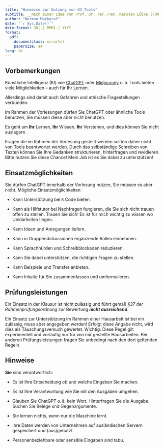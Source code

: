 ```yaml
---
title: "Hinweise zur Nutzung von KI-Tools"
subtitle: __Nach einer Idee von Prof. Dr. rer.-nat. Karsten Lübke (FOM Dortmund).__
author: "Norman Markgraf"
date: "`r Sys.Date()`"
date-format: DD[.] MMM[.] YYYY
format: 
  pdf:
    documentclass: scrartcl
    papersize: a4
lang: de
---
```


## Vorbemerkungen

Künstliche Intelligenz (KI) wie [ChatGPT](https://chat.openai.com/) oder [Midjourney](https://www.midjourney.com/) o. ä. Tools bieten viele Möglichkeiten -- auch für Ihr Lernen.

Allerdings sind damit auch Gefahren und ethische Fragestellungen verbunden.

Im Rahmen der Vorlesungen dürfen Sie ChatGPT oder ähnliche Tools benutzen, Sie müssen diese aber nicht benutzen.

Es geht um **Ihr** Lernen, **Ihr** Wissen, **Ihr** Verstehen, und dies können Sie nicht auslagern.

Fragen die im Rahmen der Vorlesung gestellt werden sollten daher nicht von Tools beantwortet werden. Durch das selbständige Schreiben von Texten können Sie Ihre Gedanken strukturieren, hinterfragen und revidieren. Bitte nutzen Sie diese Chance! Mein Job ist es Sie dabei zu unterstützen!

## Einsatzmöglichkeiten

Sie dürfen ChatGPT innerhalb der Vorlesung nutzen, Sie müssen es aber nicht. Mögliche Einsatzmöglichkeiten:

-   Kann Unterstützung bei `R` Code bieten.

-   Kann als Hilfstutor bei Nachfragen fungieren, die Sie sich nicht trauen offen zu stellen. Trauen Sie sich! Es ist für mich wichtig zu wissen wo Unklarheiten liegen.

-   Kann Ideen und Anregungen liefern.

-   Kann in Gruppendiskussionen ergänzende Rollen einnehmen.

-   Kann Sprachhürden und Schreibblockaden reduzieren.

-   Kann Sie dabei unterstützen, die richtigen Fragen zu stellen.

-   Kann Beispiele und Transfer anbieten.

-   Kann Inhalte für Sie zusammenfassen und umformulieren.

## Prüfungsleistungen

Ein Einsatz in der Klausur ist nicht zulässig und führt gemäß *§37 der Rahmenprüfungsordnung* zur Bewertung ***nicht ausreichend***.

Ein Einsatz zur Unterstützung im Rahmen einer Hausarbeit ist bei mir zulässig, muss aber angegeben werden! Erfolgt diese Angabe nicht, wird dies als Täuschungsversuch gewertet. Wichtig: Diese Regel gilt experimentell und vorläufig nur für von mir gestellte Hausarbeiten. Bei anderen Prüfungsleistungen fragen Sie unbedingt nach den dort geltenden Regeln.

## Hinweise

**Sie** sind verantwortlich:

-   Es ist Ihre Entscheidung ob und welche Eingaben Sie machen.

-   Es ist Ihre Verantwortung wie Sie mit den Ausgaben umgehen.

-   Glauben Sie ChatGPT o. ä. kein Wort. Hinterfragen Sie die Ausgabe. Suchen Sie Belege und Gegenargumente.

-   Sie lernen nichts, wenn nur die Maschine lernt.

-   Ihre Daten werden von Unternehmen auf ausländischen Servern gespeichert und (aus)genutzt.

-   Personenbeziehbare oder sensible Eingaben sind tabu.

